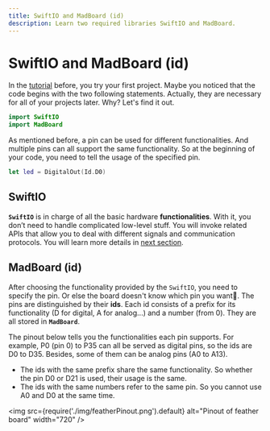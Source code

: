 ```yaml
---
title: SwiftIO and MadBoard (id)
description: Learn two required libraries SwiftIO and MadBoard.
---
```


# SwiftIO and MadBoard (id)

In the [tutorial](./first-try) before, you try your first project. Maybe you noticed that the code begins with the two following statements. Actually, they are necessary for all of your projects later. Why? Let's find it out.

```swift
import SwiftIO
import MadBoard
```

As mentioned before, a pin can be used for different functionalities. And multiple pins can all support the same functionality. So at the beginning of your code, you need to tell the usage of the specified pin. 

```swift
let led = DigitalOut(Id.D0)
```

## SwiftIO

**`SwiftIO`** is in charge of all the basic hardware **functionalities**. With it, you don’t need to handle complicated low-level stuff. You will invoke related APIs that allow you to deal with different signals and communication protocols. You will learn more details in [next section](../modules/led).

## MadBoard (id)

After choosing the functionality provided by the `SwiftIO`, you need to specify the pin. Or else the board doesn't know which pin you want🤔. The pins are distinguished by their **ids**. Each id consists of a prefix for its functionality (D for digital, A for analog...) and a number (from 0). They are all stored in **`MadBoard`**.

The pinout below tells you the functionalities each pin supports. For example, P0 (pin 0) to P35 can all be served as digital pins, so the ids are D0 to D35. Besides, some of them can be analog pins (A0 to A13). 
* The ids with the same prefix share the same functionality. So whether the pin D0 or D21 is used, their usage is the same. 
* The ids with the same numbers refer to the same pin. So you cannot use A0 and D0 at the same time.

<img
  src={require('./img/featherPinout.png').default}
  alt="Pinout of feather board" width="720"
/>



